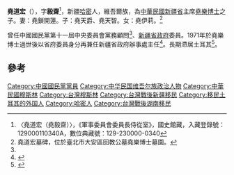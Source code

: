 '''堯道宏'''（{{bd|1913年|1月16日|1991年|2月21日}}），字'''毅齋'''<ref name="墓碑">〈堯道宏（堯毅齋）〉，《軍事委員會委員長侍從室》，國史館藏，入藏登錄號：129000110340A，數位典藏號：129-230000-0340</ref>，新疆[[哈密|哈密]]人，維吾爾族，為[[中華民國新疆省|中華民國新疆省]]主席[[堯樂博士|堯樂博士]]之子。妻：堯鎖開蓮。子：堯天爵、堯天智。女：堯伊莉。<ref>堯道宏墓碑，位於臺北市大安區回教公墓堯樂博士墓園。</ref>

曾任中國國民黨第十一屆中央委員會黨務顧問<ref name="墓碑" />{{better source}}、[[新疆省政府|新疆省政府]]委員。1971年於堯樂博士過世後以省府委員身分再兼任新疆省政府辦事處主任<ref>{{Cite web |url=http://hc.nccu.edu.tw/public/view.php?main=3&sub=24&ssub=43&id=1831 |title=2015.4.11法提合先生、耿慶芝女士演講「漫談新疆省政府辦事處」 |access-date=2017-01-15 |archive-date=2021-01-20 |archive-url=https://web.archive.org/web/20210120085224/https://hc.nccu.edu.tw/public/view.php?main=3&sub=24&ssub=43&id=1831 |dead-url=no }}</ref>。長期滯居土耳其<ref>{{cite book|author=劉學銚|title=《正視紛爭下的新疆問題》|date=2014-07-01|publisher=致知學術|location=[[新北市|新北市]]|isbn=9789865681128}}</ref>{{rp|225}}。


==參考==
{{reflist}}

[[Category:中國國民黨黨員|Category:中國國民黨黨員]]
[[Category:中华民国维吾尔族政治人物|Category:中华民国维吾尔族政治人物]]
[[Category:中華民國穆斯林|Category:中華民國穆斯林]]
[[Category:台灣穆斯林|Category:台灣穆斯林]]
[[Category:台灣戰後新疆移民|Category:台灣戰後新疆移民]]
[[Category:移民土耳其的外国人|Category:移民土耳其的外国人]]
[[Category:哈密人|Category:哈密人]]
[[Category:台灣戰後湖南移民|Category:台灣戰後湖南移民]]